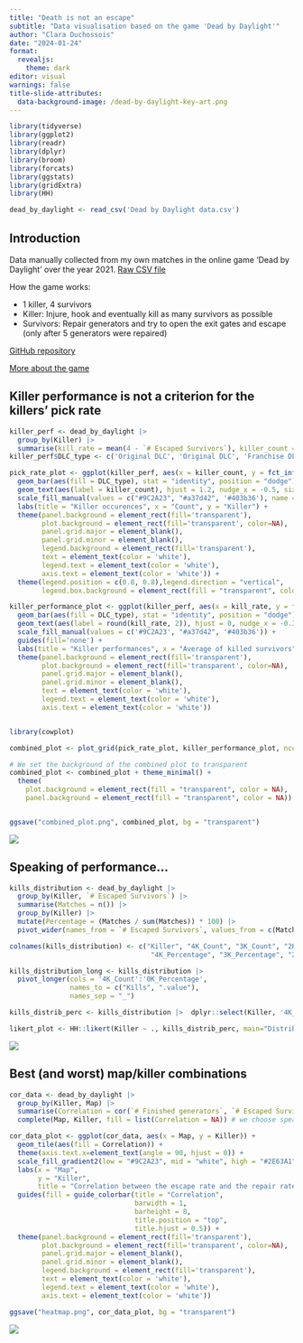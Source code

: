 ```yaml
---
title: "Death is not an escape"
subtitle: "Data visualisation based on the game 'Dead by Daylight'"
author: "Clara Duchossois"
date: "2024-01-24"
format: 
  revealjs: 
    theme: dark
editor: visual
warnings: false
title-slide-attributes:
  data-background-image: /dead-by-daylight-key-art.png
---
```


```r
library(tidyverse)
library(ggplot2)
library(readr)
library(dplyr)
library(broom)
library(forcats)
library(ggstats)
library(gridExtra)
library(HH)

dead_by_daylight <- read_csv('Dead by Daylight data.csv')
```

## Introduction {.smaller background-image="/dbd-gallery-background.jpg"}

Data manually collected from my own matches in the online game 'Dead by Daylight' over the year 2021. [Raw CSV file](https://github.com/doubavitch/Dead-by-Daylight-Data-Visualization/blob/main/Dead%20by%20Daylight%20data.csv)

How the game works:

-   1 killer, 4 survivors
-   Killer: Injure, hook and eventually kill as many survivors as possible
-   Survivors: Repair generators and try to open the exit gates and escape (only after 5 generators were repaired)

[GitHub repository](https://github.com/doubavitch/Dead-by-Daylight-Data-Visualization)

[More about the game](https://deadbydaylight.com)

## Killer performance is not a criterion for the killers' pick rate {background-image="/dbd-gallery-background.jpg"}

```r
killer_perf <- dead_by_daylight |> 
  group_by(Killer) |> 
  summarise(kill_rate = mean(4 - `# Escaped Survivors`), killer_count = n(), .groups = 'drop')
killer_perf$DLC_type <- c('Original DLC', 'Original DLC', 'Franchise DLC', 'Franchise DLC', 'Original DLC', 'Original DLC', 'Franchise DLC', 'Original DLC', 'Franchise DLC', 'Franchise DLC', 'Original DLC', 'Base game', 'Base game', 'Original DLC', 'Franchise DLC', 'Franchise DLC', 'Base game', 'Original DLC', 'Franchise DLC', 'Original DLC', 'Franchise DLC', 'Original DLC', 'Base game', 'Original DLC', 'Original DLC', 'Base game')

pick_rate_plot <- ggplot(killer_perf, aes(x = killer_count, y = fct_infreq(Killer, killer_count))) +
  geom_bar(aes(fill = DLC_type), stat = "identity", position = "dodge") +
  geom_text(aes(label = killer_count), hjust = 1.2, nudge_x = -0.5, size = 2.7, colour = 'white') +
  scale_fill_manual(values = c("#9C2A23", "#a37d42", '#403b36'), name = 'Type of DLC', labels = c('Base game', 'Franchise DLC', 'Original DLC')) +
  labs(title = "Killer occurences", x = "Count", y = "Killer") +
  theme(panel.background = element_rect(fill='transparent'),
        plot.background = element_rect(fill='transparent', color=NA),
        panel.grid.major = element_blank(),
        panel.grid.minor = element_blank(),
        legend.background = element_rect(fill='transparent'),
        text = element_text(color = 'white'),
        legend.text = element_text(color = 'white'),
        axis.text = element_text(color = 'white')) +
  theme(legend.position = c(0.8, 0.8),legend.direction = "vertical",
        legend.box.background = element_rect(fill = "transparent", color = NA))

killer_performance_plot <- ggplot(killer_perf, aes(x = kill_rate, y = fct_infreq(Killer, kill_rate))) +
  geom_bar(aes(fill = DLC_type), stat = "identity", position = "dodge") +
  geom_text(aes(label = round(kill_rate, 2)), hjust = 0, nudge_x = -0.35, size = 2.7, colour = 'white') +
  scale_fill_manual(values = c('#9C2A23', "#a37d42", '#403b36')) +
  guides(fill='none') +
  labs(title = "Killer performances", x = "Average of killed survivors", y = '') +
  theme(panel.background = element_rect(fill='transparent'),
        plot.background = element_rect(fill='transparent', color=NA),
        panel.grid.major = element_blank(),
        panel.grid.minor = element_blank(),
        text = element_text(color = 'white'),
        legend.text = element_text(color = 'white'),
        axis.text = element_text(color = 'white'))


library(cowplot)

combined_plot <- plot_grid(pick_rate_plot, killer_performance_plot, ncol = 2, align = "h")

# We set the background of the combined plot to transparent
combined_plot <- combined_plot + theme_minimal() +
  theme(
    plot.background = element_rect(fill = "transparent", color = NA),
    panel.background = element_rect(fill = "transparent", color = NA))


ggsave("combined_plot.png", combined_plot, bg = "transparent")
```

![](combined_plot.png)

## Speaking of performance... {background-image="/dbd-gallery-background.jpg"}

```r
kills_distribution <- dead_by_daylight |> 
  group_by(Killer, `# Escaped Survivors`) |> 
  summarise(Matches = n()) |> 
  group_by(Killer) |> 
  mutate(Percentage = (Matches / sum(Matches)) * 100) |> 
  pivot_wider(names_from = `# Escaped Survivors`, values_from = c(Matches, Percentage))

colnames(kills_distribution) <- c("Killer", "4K_Count", "3K_Count", "2K_Count", "1K_Count", "0K_Count", 
                                   "4K_Percentage", "3K_Percentage", "2K_Percentage", "1K_Percentage", "0K_Percentage")

kills_distribution_long <- kills_distribution |> 
  pivot_longer(cols = '4K_Count':'0K_Percentage', 
               names_to = c("Kills", ".value"), 
               names_sep = "_")

kills_distrib_perc <- kills_distribution |>  dplyr::select(Killer, '4K_Percentage', '3K_Percentage', '2K_Percentage', '1K_Percentage', '0K_Percentage')

likert_plot <- HH::likert(Killer ~ ., kills_distrib_perc, main="Distributions of the kills per killer", ylab= '', as.percent=TRUE, positive.order=TRUE, rightAxis = FALSE, trellis.par.set(background = list(col="transparent")), auto.key = list(text=c("4 kills","3 kills", "2 kills", "1 kill", "0 kill")), col=c("#5e1914", "#9C2A23", "darkgray", "#2E63A1", "#243b5e"))
```

![](likert_plot.png)

## Best (and worst) map/killer combinations {background-image="/dbd-gallery-background.jpg"}

```r
cor_data <- dead_by_daylight |>
  group_by(Killer, Map) |>
  summarise(Correlation = cor(`# Finished generators`, `# Escaped Survivors`, method = "spearman"), .groups = 'drop') |> 
  complete(Map, Killer, fill = list(Correlation = NA)) # we choose spearman's correlation factor, as it more suited for ordinal data

cor_data_plot <- ggplot(cor_data, aes(x = Map, y = Killer)) +
  geom_tile(aes(fill = Correlation)) +
  theme(axis.text.x=element_text(angle = 90, hjust = 0)) +
  scale_fill_gradient2(low = "#9C2A23", mid = "white", high = "#2E63A1", midpoint = 0, na.value = '#6D6D6D') +
  labs(x = "Map",
       y = "Killer",
       title = "Correlation between the escape rate and the repair rate\nper killer and per map") +
  guides(fill = guide_colorbar(title = "Correlation",
                               barwidth = 1,
                               barheight = 8,
                               title.position = "top",
                               title.hjust = 0.5)) +
  theme(panel.background = element_rect(fill='transparent'),
        plot.background = element_rect(fill='transparent', color=NA),
        panel.grid.major = element_blank(),
        panel.grid.minor = element_blank(),
        legend.background = element_rect(fill='transparent'),
        text = element_text(color = 'white'),
        legend.text = element_text(color = 'white'),
        axis.text = element_text(color = 'white'))

ggsave("heatmap.png", cor_data_plot, bg = "transparent")
```

![](heatmap.png)
